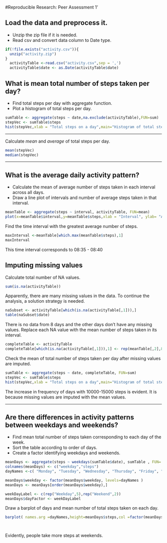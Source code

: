 #Reproducible Research: Peer Assessment 1'



  
  
## Load the data and preprocess it.
  
* Unzip the zip file if it is needed.
* Read csv and convert data column to Date type.

```r

if(!file.exists("activity.csv")){
  unzip("activity.zip")
}
  activityTable <-read.csv("activity.csv",sep = ',')
  activityTable$date <- as.Date(activityTable$date)

```


## What is mean total number of steps taken per day?
  
* Find total steps per day with aggregate function.
* Plot a histogram of total steps per day.
  

```r
sumTable <- aggregate(steps ~ date,na.exclude(activityTable),FUN=sum)
stepVec <- sumTable$steps
hist(stepVec,xlab = "Total steps on a day",main="Histogram of total steps per day",col = "blue")
```

***

Calculate *mean* and *average* of total steps per day.
  
```r
mean(stepVec)
median(stepVec)
```
  

***

 
## What is the average daily activity pattern?
  
* Calculate the mean of average number of steps taken in each interval across all days.
* Draw a line plot of intervals and number of average steps taken in that interval.

```r
meanTable <- aggregate(steps ~ interval, activityTable, FUN=mean)
plot(x=meanTable$interval,y=meanTable$steps,xlab = "Interval", ylab= "Average total steps",type="l")
```
  
  
  
Find the time interval with the greatest average number of steps.
```r
maxInterval <-meanTable[which.max(meanTable$steps),1]
maxInterval
```

This time interval corresponds to 08:35 - 08:40   


## Imputing missing values

Calculate total number of NA values.

```r
sum(is.na(activityTable))
```
  
Apparently, there are many missing values in the data. To continue the analysis, a solution strategy is needed.
```r
naSubset <- activityTable[which(is.na(activityTable[,1])),]
table(naSubset$date)

```
There is no data from 8 days and the other days don't have any missing values.
Replace each NA value with the mean number of steps taken in its interval.
```r

completeTable <- activityTable
completeTable[which(is.na(activityTable[,1])),1] <- rep(meanTable[,2],8)
```
  
  
Check the mean of total number of steps taken per day after missing values are imputed.   

```r
sumTable <- aggregate(steps ~ date, completeTable, FUN=sum)
stepVec <- sumTable$steps
hist(stepVec,xlab = "Total steps on a day",main="Histogram of total steps per day",col = "red")
```

The increase in frequency of days with 10000-15000 steps is evident. It is because missing values are imputed with the mean values.

***

## Are there differences in activity patterns between weekdays and weekends?
  
  * Find mean total number of steps taken corresponding to each day of the week.
  * Sort the table according to order of days.
  * Create a factor identifying weekdays and weekends.


```r

meanDays <- aggregate(steps ~ weekdays(sumTable$date), sumTable , FUN= mean)
colnames(meanDays) <- c("weekday","steps")
dayNames <-c( "Monday", "Tuesday", "Wednesday", "Thursday", "Friday", "Saturday","Sunday")

meanDays$weekday <- factor(meanDays$weekday, levels=dayNames )
meanDays <- meanDays[order(meanDays$weekday),]

weekDayLabel <- c(rep("Weekday",5),rep("Weekend",2))
meanDays$dayFactor <- weekDayLabel

```



Draw a barplot of days and mean number of total steps taken on each day. 


```r


barplot( names.arg =dayNames,height=meanDays$steps,col =factor(meanDays$dayFactor),ylab = "Average number of steps taken")  




```

Evidently, people take more steps at weekends.